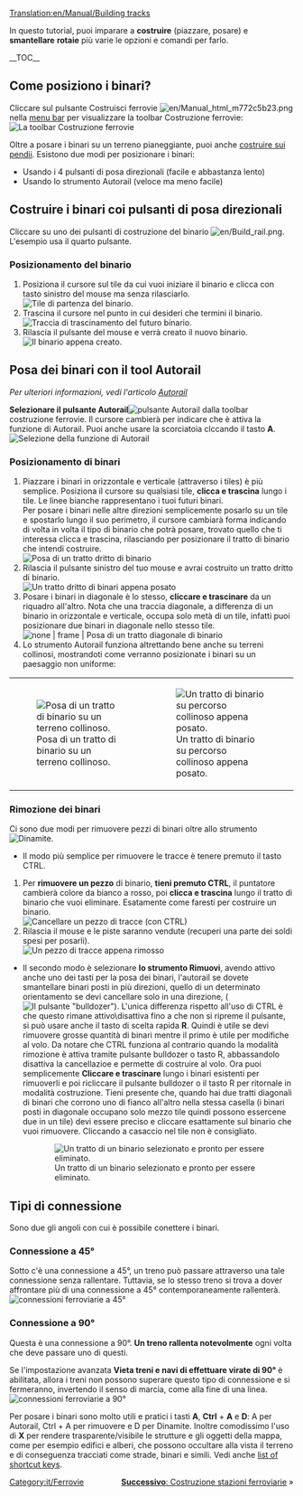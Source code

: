 [[Translation:en/Manual/Building tracks]]
{{it/Tutorial}}

<!-- for search bot mainly -->
In questo tutorial, puoi imparare a '''costruire''' (piazzare, posare) e '''smantellare''' '''rotaie''' più varie le opzioni e comandi per farlo.

<!--
In this tutorial, you can learn how to proficiently '''build''' (place, lay) and '''delete''' railway '''tracks''', and what options and commands are present for doing so.
-->
__TOC__
== Come posiziono i binari? ==

Cliccare sul pulsante Costruisci ferrovie [[File:en/Manual html m772c5b23.png]] nella [[en/Manual/Game interface#The_Menu_bar|menu bar]] per visualizzare la toolbar Costruzione ferrovie:
[[File:it/Railroad Construction.png|none|frame|La toolbar Costruzione ferrovie]]

Oltre a posare i binari su un terreno pianeggiante, puoi anche [[it/Archive/Manual/Settings/Costruire sui pendii|costruire sui pendii]]. Esistono due modi per posizionare i binari:
* Usando i 4 pulsanti di posa direzionali (facile e abbastanza lento)
* Usando lo strumento Autorail (veloce ma meno facile)
<!--
==How do I lay tracks?==

First of all, you must open the Railway construction toolbar - click the railway build button ( [[Image:manual_html_m772c5b23.png]] ) on the [[Game_interface#The_Menu_bar|menu bar]] to display the railway construction toolbar:
[[Image:Railroad_Construction.png|none|frame|The railway construction toolbar]]

Besides laying tracks on flat land you can also [[build on slopes]]. There are two ways you can lay tracks:
* Using 4 directioned track buttons (easy & quite slow)
* Using Autorail tool (fast but less easy)
-->

== Costruire i binari coi pulsanti di posa direzionali ==

Cliccare su uno dei pulsanti di costruzione del binario [[File:en/Build rail.png]]. L'esempio usa il quarto pulsante.

=== Posizionamento del binario ===
#Posiziona il cursore sul tile da cui vuoi iniziare il binario e clicca con tasto sinistro del mouse ma senza rilasciarlo. <br/> [[File:it/Laying track 1.png|none|frame|Tile di partenza del binario.]]
#Trascina il cursore nel punto in cui desideri che termini il binario. <br/> [[File:it/Laying track 2.png|none|frame|Traccia di trascinamento del futuro binario.]]
#Rilascia il pulsante del mouse e verrà creato il nuovo binario. <br/> [[File:it/Laying track 3.png|none|frame|Il binario appena creato.]]

<!--
== Building selected direction tracks ==

Click on one of the rail building buttons ( [[Image:Build_rail.png]] ). The example uses the 4th button.

=== Placing tracks ===
#Move the cursor over the tile you want to start your track on.<br/>[[Image:Laying_track_1.png|none|frame|Laying a new track]]
#Drag the cursor to where you want your track to end.<br/>[[Image:Laying_track_2.png|none|frame|Laying a new track]]
#Release the mouse button and your new track will appear.<br/>[[Image:Laying_track_3.png|none|frame|Your new track]]
-->
<!--
=== Rimozione dei binari ===
Per rimuovere i binari, uno dei pulsanti per posare i binari deve essere attivato, '''selezionare lo strumento Rimuovi''' [[Image: Toggle_clear_active.png |Pulsante bulldozer]]. Il cursore da bianco diventerà rosso. Ora devi semplicemente '''cliccare e trascinare''' lungo il pezzo di binario che vuoi rimuovere. Clicca nuovamente sul pulsante dello strumento bulldozer per tornare alla modalità costruzione binario. Puoi anche utilizzare il tasto di scelta rapida '''R''' per attivare\disattivare Rimuovi . Solo per i binari poi c'è l'opzione per una rimozione "veloce" tenendo premuto il tasto '''Ctrl''' si attiva la rimozione fino a che non viene rilasciato il tasto, comoda per una cancellazione al volo.
-->
<!--
=== Removing tracks === 
To remove the tracks, '''select the Remove tool''' ( [[Image:Toggle_clear_active.png|Clear button]] ). The white square will change to a red square. Now you can simply '''click & drag''' along the existing tracks to remove them. Click the tool button again to deselect it. You can also use the  '''R''' key shortcut to toggle Remove. For rails only, holding '''Ctrl''' key activates removal.
-->

== Posa dei binari con il tool Autorail ==
''Per ulteriori informazioni, vedi l'articolo [[it/Archive/Manual/Autorail|Autorail]]''

'''Selezionare il pulsante Autorail '''[[File:en/Build autorail.png| pulsante Autorail]] dalla toolbar costruzione ferrovie. Il cursore cambierà per indicare che è attiva la funzione di Autorail. Puoi anche usare la scorciatoia clccando il tasto '''A'''.
[[File:it/AutorailTut1.png|none|frame|Selezione della funzione di Autorail]]

=== Posizionamento di binari ===
#Piazzare i binari in orizzontale e verticale (attraverso i tiles) è più semplice. Posiziona il cursore su qualsiasi tile, '''clicca e trascina''' lungo i tile. Le linee bianche rappresentano i tuoi futuri binari. <br/>Per posare i binari nelle altre direzioni semplicemente posarlo su un tile e spostarlo lungo il suo perimetro, il cursore cambiarà forma indicando di volta in volta il tipo di binario che potrà posare, trovato quello che ti interessa clicca e trascina, rilasciando per posizionare il tratto di binario che intendi costruire. <br/> [[File:it/AutorailTut2.png|none|frame|Posa di un tratto dritto di binario]]
# Rilascia il pulsante sinistro del tuo mouse e avrai costruito un tratto dritto di binario. <br/> [[File:it/AutorailTut3.png|none|frame|Un tratto dritto di binari appena posato]]
#Posare i binari in diagonale è lo stesso, '''cliccare e trascinare''' da un riquadro all'altro. Nota che una traccia diagonale, a differenza di un binario in orizzontale e verticale, occupa solo metà di un tile, infatti puoi posizionare due binari in diagonale nello stesso tile. <br/> [[File:it/AutorailTut4.png| none | frame | Posa di un tratto diagonale di binario]]
#Lo strumento Autorail funziona altrettando bene anche su terreni collinosi, mostrandoti come verranno posizionate i binari su un paesaggio non uniforme:
{|class="wikitable" 
|style="border-right: none;"|[[File:it/AutorailTut5.png|none|frame|Posa di un tratto di binario su un terreno collinoso.]]
|style="border-left: none;"|[[File:it/AutorailTut6.png|none|frame|Un tratto di binario su percorso collinoso appena posato.]]
|}
<!--
== Using Autorail tool ==
''For more information, check [[Autorail]]''

First '''select the Autorail''' button ( [[Image:Build_autorail.png|Autorail button]] ) from the railway construction toolbar. You cursor will change to represent Autorail feature. The shortcut for this is '''A'''.
[[Image:AutorailTut1.png|none|frame|Selecting Autorail feature]]

=== Placing tracks ===
#Placing horizontal/vertical straight pieces (along squares) is the easiest. Put your cursor over any square and '''click & drag''' along the squares. The white lines represent your future tracks.<br/>You can click in a square and move your mouse in different directions to see how new tracks would be placed.<br/>[[Image:AutorailTut2.png|none|frame|Laying a straight piece of tracks]]
#Release your mouse cursor and you will have built a straight piece of tracks.<br/>[[Image:AutorailTut3.png|none|frame|A newly built straight piece of tracks]]
#Placing diagonal tracks is just the same, '''click & drag''' from one square to another. Note that a diagonal track, unlike a horizontal / vertical track, occupies only half a square - meaning you can put two diagonal tracks onto one square.<br/>[[Image:AutorailTut4.png|none|frame|Laying a diagonal piece of tracks]]
#Autorail tool works fine with hilly terrain, showing you how tracks will be placed on a non-uniform landscape.
:{|
| [[Image:AutorailTut5.png|none|frame|Laying a piece of tracks over a hilly terrain]]
| [[Image:AutorailTut6.png|none|frame|Laid a piece of tracks over hills]]
|}
-->

=== Rimozione dei binari ===
Ci sono due modi per rimuovere pezzi di binari oltre allo strumento [[File:en/Clear title.png|Dinamite]].

* Il modo più semplice per rimuovere le tracce è tenere premuto il tasto CTRL.

#Per '''rimuovere un pezzo''' di binario, '''tieni premuto CTRL''', il puntatore cambierà colore da bianco a rosso, poi '''clicca e trascina''' lungo il tratto di binario che vuoi eliminare. Esatamente come faresti per costruire un binario. <br/> [[File:it/AutorailTut7.png|none|frame|Cancellare un pezzo di tracce (con CTRL)]]
#Rilascia il mouse e le piste saranno vendute (recuperi una parte dei soldi spesi per posarli). <br/> [[File:it/AutorailTut8.png|none|frame|Un pezzo di tracce appena rimosso]]

* Il secondo modo è selezionare '''lo strumento Rimuovi''', avendo attivo anche uno dei tasti per la posa dei binari, l'autorail se dovete smantellare binari posti in più direzioni, quello di un determinato orientamento se devi cancellare solo in una direzione, ([[File:en/Toggle clear active.png|Il pulsante "bulldozer"]]). L'unica differenza rispetto all'uso di CTRL è che questo rimane attivo\disattiva fino a che non si ripreme il pulsante, si può usare anche il tasto di scelta rapida '''R'''. Quindi è utile se devi rimuovere grosse quantità di binari mentre il primo è utile per modifiche al volo. Da notare che CTRL funziona al contrario quando la modalità rimozione è attiva tramite pulsante bulldozer o tasto R, abbassandolo disattiva la cancellazioe e permette di costruire al volo. Ora puoi semplicemente '''Cliccare e trascinare''' lungo i binari esistenti per rimuoverli e poi ricliccare il pulsante bulldozer o il tasto R per ritornale in modalità costruzione. Tieni presente che, quando hai due tratti diagonali di binari che corrono uno di fianco all'altro nella stessa casella (i binari posti in diagonale occupano solo mezzo tile quindi possono essercene due in un tile) devi essere preciso e cliccare esattamente sul binario che vuoi rimuovere. Cliccando a casaccio nel tile non è consigliato.
: [[File:it/AutorailTut11.png|none|frame|Un tratto di un binario selezionato e pronto per essere eliminato.]]

<!--
=== Removing tracks ===
There are two ways to remove pieces of tracks (besides the dynamite ([[Image:Clear_title.png|Dynamite tool]] ) tool)

*The easy way to remove tracks is to hold down the CTRL key.

#To '''remove a piece''' of tracks, '''hold CTRL''' and '''click & drag''' along existing piece of tracks. Just as you would when building tracks.<br/>[[Image:AutorailTut7.png|none|frame|Deleting a piece of tracks (with CTRL)]]
#Release the mouse and the tracks will be sold.<br/>[[Image:AutorailTut8.png|none|frame|A newly deleted piece of tracks]]

*The second way is to '''select the Remove tool''' ( [[Image:Toggle_clear_active.png|Clear button]] ). The white rail-lines will change to red lines. Now you can simply '''click & drag''' along the existing tracks to remove them. Click the tool button again to deselect it. You can also use the '''R''' key shortcut.  Note that where you have two diagonal pieces of track running alongside each other in the same square, you need to be accurate and only click the actual piece track you want to remove.  Just clicking anywhere in the square is not the way to do it.
:[[Image:AutorailTut11.png|none|frame|Deleting a piece of tracks with clear button]]
-->

== Tipi di connessione ==
Sono due gli angoli con cui è possibile conettere i binari.

=== Connessione a 45&#176; ===
Sotto c'è una connessione a 45&#176;, un treno può passare attraverso una tale connessione senza rallentare. Tuttavia, se lo stesso treno si trova a dover affrontare più di una connessione a 45&#176; contemporaneamente rallenterà.
[[File:en/AutorailTut9.png|frame|none|connessioni ferroviarie a 45&#176;]]

=== Connessione a 90&#176; ===
Questa è una connessione a 90&#176;. '''Un treno rallenta notevolmente''' ogni volta che deve passare uno di questi.

Se l'impostazione avanzata '''Vieta treni e navi di effettuare virate di 90&#176;''' è abilitata, allora i treni non possono superare questo tipo di connessione e si fermeranno, invertendo il senso di marcia, come alla fine di una linea.
[[File:en/AutorailTut10.png|frame|none| connessioni ferroviarie a 90&#176;]]

Per posare i binari sono molto utili e pratici i tasti '''A''', '''Ctrl''' + '''A''' e '''D''': A per Autorail, Ctrl + A per rimuovere e D per Dinamite. Inoltre comodissimo l'uso di '''X''' per rendere trasparente/visibile le strutture e gli oggetti della mappa, come per esempio edifici e alberi, che possono occultare alla vista il terreno e di conseguenza tracciati come strade, binari e simili. Vedi anche [[en/Manual/Hotkeys|list of shortcut keys]].
<!--
== Connection types ==
There are two angles at which the tracks can connect.

===45&#176;=== 
Below is a 45&#176; connection, a train can pass through one such connection without slowing down. However, if the same train is on more than one 45&#176; connection at once, it will slow down.
[[Image:AutorailTut9.png|frame|none|45&#176; rail connections]]

===90&#176;===
This is a 90&#176; connection. '''A train slows down considerably''' every time it has to pass one of these.

If the advanced setting "Forbid trains and ships to make 90&#176; turns" is enabled, then trains cannot pass this kind of connection and will stop and reverse like the end of the line.
[[Image:AutorailTut10.png|frame|none|90&#176; rail connections]]

You will find that you can become very proficient at laying tracks if you master the '''A''', Ctrl+A and '''D''' shortcut keys - A for Autorail (Ctrl for remove) and D for Dynamite. Use '''X''' to toggle tree and building transparency/visibility - also very useful.  See also the [[Hotkeys|list of shortcut keys]].
-->

<span style="float: right">[[it/Manual/Costruzione stazioni ferroviarie|'''Successivo''': Costruzione stazioni ferroviarie]] &raquo;</span>

[[Category:it/Ferrovie]]